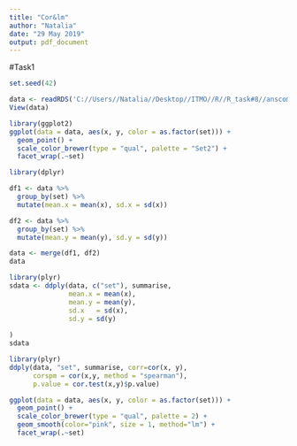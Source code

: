 ```yaml
---
title: "Cor&lm"
author: "Natalia"
date: "29 May 2019"
output: pdf_document
---
```


#Task1
```r
set.seed(42)

data <- readRDS('C://Users//Natalia//Desktop//ITMO//R//R_task#8//anscombe.rds')
View(data)
```

```r
library(ggplot2)
ggplot(data = data, aes(x, y, color = as.factor(set))) + 
  geom_point() + 
  scale_color_brewer(type = "qual", palette = "Set2") +
  facet_wrap(.~set)
```

```r
library(dplyr)

df1 <- data %>%
  group_by(set) %>%
  mutate(mean.x = mean(x), sd.x = sd(x))

df2 <- data %>%
  group_by(set) %>%
  mutate(mean.y = mean(y), sd.y = sd(y))
```

```r

data <- merge(df1, df2)     
data

```

```r
library(plyr)
sdata <- ddply(data, c("set"), summarise,
               mean.x = mean(x),
               mean.y = mean(y),
               sd.x   = sd(x),
               sd.y = sd(y)
              
)
sdata
```

```r
library(plyr)
ddply(data, "set", summarise, corr=cor(x, y),
      corspm = cor(x,y, method = "spearman"),
      p.value = cor.test(x,y)$p.value)
```

```r
ggplot(data = data, aes(x, y, color = as.factor(set))) + 
  geom_point() + 
  scale_color_brewer(type = "qual", palette = 2) + 
  geom_smooth(color="pink", size = 1, method="lm") +
  facet_wrap(.~set)
```





